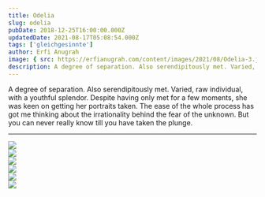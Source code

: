 ```yaml
---
title: Odelia
slug: odelia
pubDate: 2018-12-25T16:00:00.000Z
updatedDate: 2021-08-17T05:08:54.000Z
tags: ['gleichgesinnte']
author: Erfi Anugrah
image: { src: https://erfianugrah.com/content/images/2021/08/Odelia-3.jpg, alt: odelia-3 }
description: A degree of separation. Also serendipitously met. Varied, raw individual, with a youthful splendor. 
---
```


A degree of separation. Also serendipitously met. Varied, raw individual, with a youthful splendor. Despite having only met for a few moments, she was keen on getting her portraits taken. The ease of the whole process has got me thinking about the irrationality behind the fear of the unknown. But you can never really know till you have taken the plunge.

---
<div class="grid grid-cols-1 sm:grid-cols-2 md:grid-cols-3 lg:grid-cols-4 gap-4">
    <div class="col-span-1">
        <a href ="https://erfianugrah.com/content/images/2021/08/Odelia-3.jpg" class="glightbox3" data-fslightbox="gallery">
            <img src="https://erfianugrah.com/content/images/2021/08/Odelia-3.jpg" />
        </a>
    </div>
    <div class="col-span-1">
        <a href ="https://erfianugrah.com/content/images/2021/08/Odelia-4-1.jpg" class="glightbox3" data-fslightbox="gallery">
            <img src="https://erfianugrah.com/content/images/2021/08/Odelia-4-1.jpg" />
        </a>
    </div>
    <div class="col-span-1">
        <a href ="https://erfianugrah.com/content/images/2021/08/Odelia-9.jpg" class="glightbox3" data-fslightbox="gallery">
            <img src="https://erfianugrah.com/content/images/2021/08/Odelia-9.jpg" />
        </a>
    </div>
    <div class="col-span-1">
        <a href ="https://erfianugrah.com/content/images/2021/08/Odelia-2.jpg" class="glightbox3" data-fslightbox="gallery">
            <img src="https://erfianugrah.com/content/images/2021/08/Odelia-2.jpg" />
        </a>
    </div>
    <div class="col-span-1">
        <a href ="https://erfianugrah.com/content/images/2021/08/Odelia-5.jpg" class="glightbox3" data-fslightbox="gallery">
            <img src="https://erfianugrah.com/content/images/2021/08/Odelia-5.jpg" />
        </a>
    </div>
    <div class="col-span-1">
        <a href ="https://erfianugrah.com/content/images/2021/08/Odelia-6.jpg" class="glightbox3" data-fslightbox="gallery">
            <img src="https://erfianugrah.com/content/images/2021/08/Odelia-6.jpg" />
        </a>
    </div>

</div>